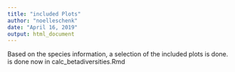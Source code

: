 ```yaml
---
title: "included Plots"
author: "noelleschenk"
date: "April 16, 2019"
output: html_document
---
```


Based on the species information, a selection of the included plots is done.
is done now in calc_betadiversities.Rmd